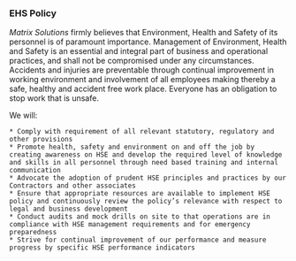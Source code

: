 ### EHS Policy

*Matrix Solutions* firmly believes that  Environment, Health and Safety of its personnel is of paramount importance. Management of Environment, Health and Safety is an essential and integral part of business and operational practices, and shall not be compromised under any circumstances. Accidents and injuries are preventable through continual improvement in working environment and involvement of all employees making thereby a safe, healthy and accident free work place. Everyone has an obligation to stop work that is unsafe.

We will:

	* Comply with requirement of all relevant statutory, regulatory and other provisions
	* Promote health, safety and environment on and off the job by creating awareness on HSE and develop the required level of knowledge and skills in all personnel through need based training and internal communication
	* Advocate the adoption of prudent HSE principles and practices by our Contractors and other associates
	* Ensure that appropriate resources are available to implement HSE policy and continuously review the policy’s relevance with respect to legal and business development
	* Conduct audits and mock drills on site to that operations are in compliance with HSE management requirements and for emergency preparedness
	* Strive for continual improvement of our performance and measure progress by specific HSE performance indicators
